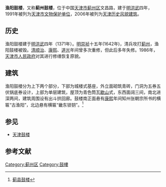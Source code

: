 {{coord|40|02|37|N|117|24|02|E|scale:10000|display=title}}
{{文物保护单位
| 级别 = 省级
| 省区市 = 天津市
| 名称 = 渔阳鼓楼
| 图片 = Jixian Yuyang Gulou 2014.02.07 10-28-29.jpg
| 编号 = 2-9
| 分类 = 古建築及歷史紀念建築物
| 时代 = [[明|明]]、[[清|清]]
| 所在 = [[天津市|天津市]][[蓟州区|蓟州区]]
| 登录 = 1991年8月2日
}} 
{{天津历史风貌建筑
| 省区市 = 天津市
| 名称 = 渔阳鼓楼
| 图片 = [[File:Jixian_Yuyang_Gulou_2014.02.07_10-28-19.jpg|240px]]
| 编号 = 
| 等级 = 重点保护
| 时代 = 1371年
| 所在 = [[天津市|天津市]][[蓟州区|蓟州区]]
| 公布 = 2006年10月16日
}}
'''渔阳鼓楼'''，又称'''蓟州鼓楼'''，位于中国[[天津市|天津市]][[蓟州区|蓟州区]]文昌路，建于[[明|明]][[洪武|洪武]]四年，1991年被列为[[天津市文物保护单位|天津市文物保护单位]]，2006年被列为[[天津历史风貌建筑|天津历史风貌建筑]]。
== 历史 ==
渔阳鼓楼建于[[明|明]][[洪武|洪武]]四年（1371年）。[[明|明]][[崇祯|崇祯]]十五年(1642年)，清兵攻打[[蓟州|蓟州]]，渔阳鼓楼被毁。[[清|清]][[顺治|顺治]]、[[康熙|康熙]]、[[道光|道光]]年间曾多次重修，但此后多年失修。1986年，[[天津市人民政府|天津市人民政府]]对其进行修缮恢复原貌。

== 建筑 ==
渔阳鼓楼分为上下两个部分，下部为城楼式基座，外立面砌筑青砖，门洞为五券五伏锅底券设计，上部为单层建筑，屋顶为青色筒瓦[[歇山|歇山]]式，东西面阔三间，南北进深两间，建筑周围设有出斗拱回廊。鼓楼南正面悬有[[康熙|康熙]]年间知州张朝宗所书的横匾“古渔阳”，北边悬有横匾“畿东锁钥”。<ref>[http://www.jwb.com.cn/jwb/html/2010-07/06/content_516041.htm 蓟县鼓楼]{{dead link|date=2018年3月 |bot=InternetArchiveBot |fix-attempted=yes }}</ref>

{{Gallery
|width = 300
|height = 
|lines = 1
|File:Jixian Yuyang Gulou 2014.02.07 10-27-25.jpg|南面
|File:Jixian Yuyang Gulou 2014.02.07 10-32-50.jpg|东北面
}}

== 参见 ==
*[[天津鼓楼|天津鼓楼]] 

==参考文献==
{{commonscat|Yuyang Gulou}}
{{reflist}}

{{天津市文物保护单位}}

[[Category:蓟州区|Category:蓟州区]]
[[Category:鼓樓|Category:鼓樓]]